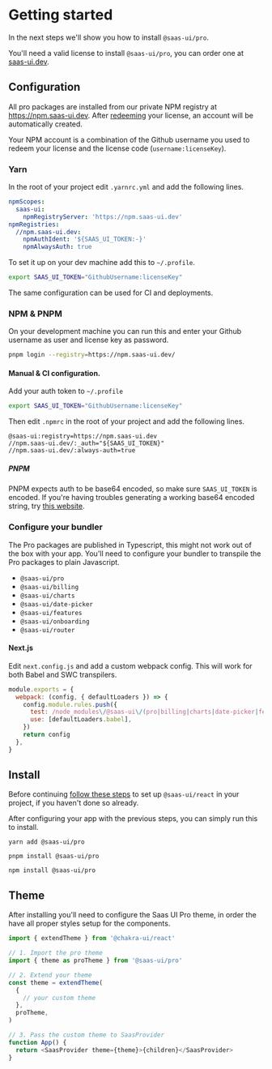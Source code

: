 
<Meta title="Docs/Getting started" />

# Getting started

In the next steps we'll show you how to install `@saas-ui/pro`.

You'll need a valid license to install `@saas-ui/pro`, you can order one at [saas-ui.dev](https://saas-ui.dev/#pricing).

## Configuration

All pro packages are installed from our private NPM registry at https://npm.saas-ui.dev.
After [redeeming](https://saas-ui.dev/redeem) your license, an account will be automatically created.

Your NPM account is a combination of the Github username you used to redeem your license and the license code (`username:licenseKey`).

### Yarn

In the root of your project edit `.yarnrc.yml` and add the following lines.

```yml
npmScopes:
  saas-ui:
    npmRegistryServer: 'https://npm.saas-ui.dev'
npmRegistries:
  //npm.saas-ui.dev:
    npmAuthIdent: '${SAAS_UI_TOKEN:-}'
    npmAlwaysAuth: true
```

To set it up on your dev machine add this to `~/.profile`.

```bash
export SAAS_UI_TOKEN="GithubUsername:licenseKey"
```

The same configuration can be used for CI and deployments.

### NPM & PNPM

On your development machine you can run this and enter your Github username as user and license key as password.

```bash
pnpm login --registry=https://npm.saas-ui.dev/
```

#### Manual & CI configuration.

Add your auth token to `~/.profile`

```bash
export SAAS_UI_TOKEN="GithubUsername:licenseKey"
```

Then edit `.npmrc` in the root of your project and add the following lines.

```
@saas-ui:registry=https://npm.saas-ui.dev
//npm.saas-ui.dev/:_auth="${SAAS_UI_TOKEN}"
//npm.saas-ui.dev/:always-auth=true
```

##### PNPM

PNPM expects auth to be base64 encoded, so make sure `SAAS_UI_TOKEN` is encoded.
If you're having troubles generating a working base64 encoded string, try [this website](https://www.base64encode.org/).

### Configure your bundler

The Pro packages are published in Typescript, this might not work out of the box with your app.
You'll need to configure your bundler to transpile the Pro packages to plain Javascript.

- `@saas-ui/pro`
- `@saas-ui/billing`
- `@saas-ui/charts`
- `@saas-ui/date-picker`
- `@saas-ui/features`
- `@saas-ui/onboarding`
- `@saas-ui/router`

#### Next.js

Edit `next.config.js` and add a custom webpack config.
This will work for both Babel and SWC transpilers.

```js
module.exports = {
  webpack: (config, { defaultLoaders }) => {
    config.module.rules.push({
      test: /node_modules\/@saas-ui\/(pro|billing|charts|date-picker|features|onboarding|router)\/.*\.tsx?/,
      use: [defaultLoaders.babel],
    })
    return config
  },
}
```

## Install

Before continuing [follow these steps](https://www.saas-ui.dev/docs/getting-started) to set up `@saas-ui/react` in your project, if you haven't done so already.

After configuring your app with the previous steps, you can simply run this to install.

```
yarn add @saas-ui/pro
```

```
pnpm install @saas-ui/pro
```

```
npm install @saas-ui/pro
```

## Theme

After installing you'll need to configure the Saas UI Pro theme, in order the have all proper styles setup for the components.

```ts
import { extendTheme } from '@chakra-ui/react'

// 1. Import the pro theme
import { theme as proTheme } from '@saas-ui/pro'

// 2. Extend your theme
const theme = extendTheme(
  {
    // your custom theme
  },
  proTheme,
)

// 3. Pass the custom theme to SaasProvider
function App() {
  return <SaasProvider theme={theme}>{children}</SaasProvider>
}
```
